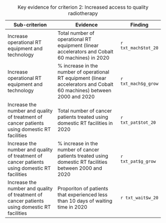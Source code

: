 | Sub-criterion                                                                                | Evidence                                                                                                                 | Finding             |
|----------------------------------------------------------------------------------------------|--------------------------------------------------------------------------------------------------------------------------|---------------------|
| Increase operational RT equipment and technology                                             | Total number of operational RT equipment (linear accelerators and Cobalt 60 machines) in 2020                            | `r txt_mach$tot_20` |
| Increase operational RT equipment and technology                                             | \% increase in the number of operational RT equipment (linear accelerators and Cobalt 60 machines) between 2000 and 2020 | `r txt_mach$g_grow` |
| Increase the number and quality of treatment of cancer patients using domestic RT facilities | Total number of cancer patients treated using domestic RT facilities in 2020                                             | `r txt_pat$tot_20`  |
| Increase the number and quality of treatment of cancer patients using domestic RT facilities | \% increase in the number of cancer patients treated using domestic RT facilities between 2000 and 2020                  | `r txt_pat$g_grow`  |
| Increase the number and quality of treatment of cancer patients using domestic RT facilities | Proporiton of patients that experienced less than 10 days of waiting time in 2020                                        | `r txt_wait$w_20`   |

: Key evidence for criterion 2: Increased access to quality radiotherapy
